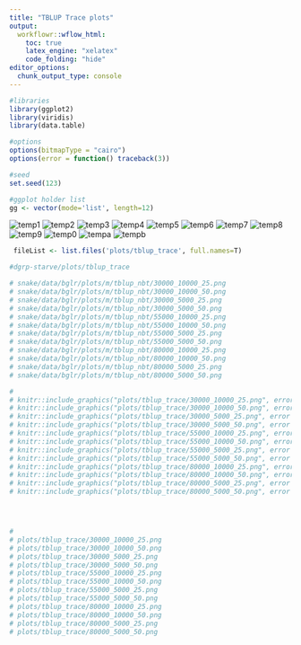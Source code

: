 ```yaml
---
title: "TBLUP Trace plots"
output:
  workflowr::wflow_html:
    toc: true
    latex_engine: "xelatex"
    code_folding: "hide"
editor_options:
  chunk_output_type: console
---
```

  
```r

#libraries
library(ggplot2)
library(viridis)
library(data.table)

#options
options(bitmapType = "cairo")
options(error = function() traceback(3))

#seed
set.seed(123)

#ggplot holder list
gg <- vector(mode='list', length=12)

```

![temp1](plots/tblup_trace/30000_10000_25.png)
![temp2](plots/tblup_trace/30000_10000_50.png)
![temp3](plots/tblup_trace/30000_5000_25.png)
![temp4](plots/tblup_trace/30000_5000_50.png)
![temp5](plots/tblup_trace/55000_10000_25.png)
![temp6](plots/tblup_trace/55000_10000_50.png)
![temp7](plots/tblup_trace/55000_5000_25.png)
![temp8](plots/tblup_trace/55000_5000_50.png)
![temp9](plots/tblup_trace/80000_10000_25.png)
![temp0](plots/tblup_trace/80000_10000_50.png)
![tempa](plots/tblup_trace/80000_5000_25.png)
![tempb](plots/tblup_trace/80000_5000_50.png)


```r


 fileList <- list.files('plots/tblup_trace', full.names=T)

#dgrp-starve/plots/tblup_trace

# snake/data/bglr/plots/m/tblup_nbt/30000_10000_25.png
# snake/data/bglr/plots/m/tblup_nbt/30000_10000_50.png
# snake/data/bglr/plots/m/tblup_nbt/30000_5000_25.png
# snake/data/bglr/plots/m/tblup_nbt/30000_5000_50.png
# snake/data/bglr/plots/m/tblup_nbt/55000_10000_25.png
# snake/data/bglr/plots/m/tblup_nbt/55000_10000_50.png
# snake/data/bglr/plots/m/tblup_nbt/55000_5000_25.png
# snake/data/bglr/plots/m/tblup_nbt/55000_5000_50.png
# snake/data/bglr/plots/m/tblup_nbt/80000_10000_25.png
# snake/data/bglr/plots/m/tblup_nbt/80000_10000_50.png
# snake/data/bglr/plots/m/tblup_nbt/80000_5000_25.png
# snake/data/bglr/plots/m/tblup_nbt/80000_5000_50.png

# 
# knitr::include_graphics("plots/tblup_trace/30000_10000_25.png", error = FALSE)
# knitr::include_graphics("plots/tblup_trace/30000_10000_50.png", error = FALSE)
# knitr::include_graphics("plots/tblup_trace/30000_5000_25.png", error = FALSE)
# knitr::include_graphics("plots/tblup_trace/30000_5000_50.png", error = FALSE)
# knitr::include_graphics("plots/tblup_trace/55000_10000_25.png", error = FALSE)
# knitr::include_graphics("plots/tblup_trace/55000_10000_50.png", error = FALSE)
# knitr::include_graphics("plots/tblup_trace/55000_5000_25.png", error = FALSE)
# knitr::include_graphics("plots/tblup_trace/55000_5000_50.png", error = FALSE)
# knitr::include_graphics("plots/tblup_trace/80000_10000_25.png", error = FALSE)
# knitr::include_graphics("plots/tblup_trace/80000_10000_50.png", error = FALSE)
# knitr::include_graphics("plots/tblup_trace/80000_5000_25.png", error = FALSE)
# knitr::include_graphics("plots/tblup_trace/80000_5000_50.png", error = FALSE)




# 
# plots/tblup_trace/30000_10000_25.png
# plots/tblup_trace/30000_10000_50.png
# plots/tblup_trace/30000_5000_25.png
# plots/tblup_trace/30000_5000_50.png
# plots/tblup_trace/55000_10000_25.png
# plots/tblup_trace/55000_10000_50.png
# plots/tblup_trace/55000_5000_25.png
# plots/tblup_trace/55000_5000_50.png
# plots/tblup_trace/80000_10000_25.png
# plots/tblup_trace/80000_10000_50.png
# plots/tblup_trace/80000_5000_25.png
# plots/tblup_trace/80000_5000_50.png


```






